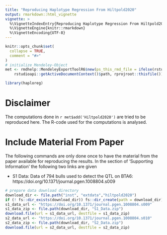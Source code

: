 ```yaml
---
title: "Reproducing Haplotype Regression From Hiltpold2020"
output: rmarkdown::html_vignette
vignette: >
  %\VignetteIndexEntry{Reproducing Haplotype Regression From Hiltpold2020}
  %\VignetteEngine{knitr::rmarkdown}
  %\VignetteEncoding{UTF-8}
---
```


```r
knitr::opts_chunk$set(
  collapse = TRUE,
  comment = "#>"
)
# initialize Mendeley-Object
met <- rmdhelp::MendeleyExportToolR6$new(ps_this_rmd_file = ifelse(rstudioapi::isAvailable(),
    rstudioapi::getActiveDocumentContext()$path, rprojroot::thisfile()))
```

```r
library(haploreg)
```

# Disclaimer
The computations done in `r met$add('Hiltpold2020')` are tried to be reproduced here. The R-code used for the computations is analysed. 


# Include Material From Paper
The following commands are only done once to have the material from the paper available for reproducing the results. In the section of 'Supporting Information' the following two links are given 

* S1 Data: Data of 794 bulls used to detect the QTL on BTA6: https://doi.org/10.1371/journal.pgen.1008804.s009

```r
# prepare data download directory
download_dir <- file.path("inst", "extdata","hiltpold2020")
if (! fs::dir_exists(download_dir)) fs::dir_create(path = download_dir)
s1_data_url <- "https://doi.org/10.1371/journal.pgen.1008804.s009"
s1_data_zip <- file.path(download_dir, "S1_Data.zip")
download.file(url = s1_data_url, destfile = s1_data_zip)
s2_data_url <- "https://doi.org/10.1371/journal.pgen.1008804.s010"
s2_data_zip <- file.path(download_dir, "S2_Data.zip")
download.file(url = s2_data_url, destfile = s2_data_zip)
```

